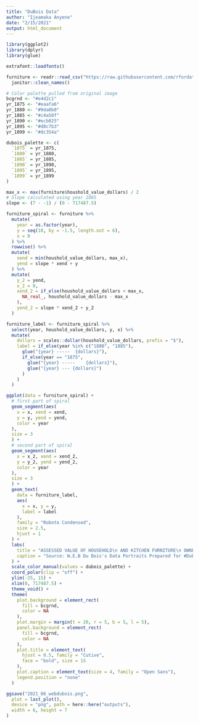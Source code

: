 ```yaml
---
title: "DuBois Data"
author: "Ijeamaka Anyene"
date: "2/15/2021"
output: html_document
---
```


```r
library(ggplot2)
library(dplyr)
library(glue)
```

```r
extrafont::loadfonts()
```

```r
furniture <- readr::read_csv("https://raw.githubusercontent.com/rfordatascience/tidytuesday/master/data/2021/2021-02-16/furniture.csv") %>%
  janitor::clean_names()
```

```r
# Color palette pulled from original image
bcgrnd <- "#e4d2c1"
yr_1875 <- "#eaafa6"
yr_1880 <- "#9da0b0"
yr_1885 <- "#c4a58f"
yr_1890 <- "#ecb025"
yr_1895 <- "#d8c7b3"
yr_1899 <- "#dc354a"
```

```r
dubois_palette <- c(
  `1875` = yr_1875,
  `1880` = yr_1880,
  `1885` = yr_1885,
  `1890` = yr_1890,
  `1895` = yr_1895,
  `1899` = yr_1899
)
```

```r
max_x <- max(furniture$houshold_value_dollars) / 2
# Slope calculated using year 1885
slope <- (7 - -1) / (0 - 717487.5)
```

```r
furniture_spiral <- furniture %>%
  mutate(
    year = as.factor(year),
    y = seq(10, by = -1.5, length.out = 6),
    x = 0
  ) %>%
  rowwise() %>%
  mutate(
    xend = min(houshold_value_dollars, max_x),
    yend = slope * xend + y
  ) %>%
  mutate(
    y_2 = yend,
    x_2 = 0,
    xend_2 = if_else(houshold_value_dollars < max_x,
      NA_real_, houshold_value_dollars - max_x
    ),
    yend_2 = slope * xend_2 + y_2
  )
```

```r
furniture_label <- furniture_spiral %>%
  select(year, houshold_value_dollars, y, x) %>%
  mutate(
    dollars = scales::dollar(houshold_value_dollars, prefix = "$"),
    label = if_else(year %in% c("1880", "1885"),
      glue("{year} -----  {dollars}"),
      if_else(year == "1875",
        glue("{year} -----    {dollars}"),
        glue("{year} --- {dollars}")
      )
    )
  )
```

```r
ggplot(data = furniture_spiral) +
  # first part of spiral
  geom_segment(aes(
    x = x, xend = xend,
    y = y, yend = yend,
    color = year
  ),
  size = 3
  ) +
  # second part of spiral
  geom_segment(aes(
    x = x_2, xend = xend_2,
    y = y_2, yend = yend_2,
    color = year
  ),
  size = 3
  ) +
  geom_text(
    data = furniture_label,
    aes(
      x = x, y = y,
      label = label
    ),
    family = "Roboto Condensed",
    size = 2.5,
    hjust = 1
  ) +
  labs(
    title = "ASSESSED VALUE OF HOUSEHOLD\n AND KITCHEN FURNITURE\n OWNED BY GEORGIA NEGROES.",
    caption = "Source: W.E.B Du Bois's Data Portraits Prepared for #DuBoisChallenge | Viz by Ijeamaka Anyene"
  ) +
  scale_color_manual(values = dubois_palette) +
  coord_polar(clip = "off") +
  ylim(-25, 15) +
  xlim(0, 717487.5) +
  theme_void() +
  theme(
    plot.background = element_rect(
      fill = bcgrnd,
      color = NA
    ),
    plot.margin = margin(t = 20, r = 5, b = 5, l = 5),
    panel.background = element_rect(
      fill = bcgrnd,
      color = NA
    ),
    plot.title = element_text(
      hjust = 0.5, family = "Cutive",
      face = "bold", size = 15
    ),
    plot.caption = element_text(size = 4, family = "Open Sans"),
    legend.position = "none"
  ) 
```

```r
ggsave("2021_06_webdubois.png",
  plot = last_plot(),
  device = "png", path = here::here("outputs"),
  width = 6, height = 7
)
```
